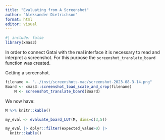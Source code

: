 ```yaml
---
title: "Evaluating from A Screenshot"
author: "Aleksander Dietrichson"
format: html
editor: visual
---
```


```r
#| include: false
library(xmas3)

```

In order to connect Gatai with the real interface it is necessary to read and interpret a screenshot. For this purpose the `screenshot_translate_board` function was created.

Getting a screenshot.

```r
filename <- "../inst/screenshots-mac/screenshot-2023-08-3-14.png"
Board <- xmas3::screenshot_load_scale_and_crop(filename)
    M <- screenshot_translate_board(Board)
```

We now have:

```r
M %>% knitr::kable()
```

```r
my_eval <- evaluate_board_LUT(M, dims=c(3,5))

```

```r
my_eval |> dplyr::filter(expected_value>0) |> 
  knitr::kable()
```
